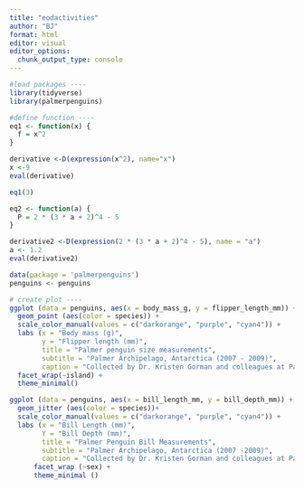 ```yaml
---
title: "eodactivities"
author: "BJ"
format: html
editor: visual
editor_options: 
  chunk_output_type: console
---
```



```r
#load packages ----
library(tidyverse)
library(palmerpenguins)

#define function ----
eq1 <- function(x) {
  f = x^2
}

derivative <-D(expression(x^2), name="x")
x <-9
eval(derivative)

eq1(3)

eq2 <- function(a) {
  P = 2 * (3 * a + 2)^4 - 5
}

derivative2 <-D(expression(2 * (3 * a + 2)^4 - 5), name = "a")
a <- 1.2
eval(derivative2)

```

```r
data(package = 'palmerpenguins')
penguins <- penguins

# create plot ----
ggplot (data = penguins, aes(x = body_mass_g, y = flipper_length_mm)) +
  geom_point (aes(color = species)) +
  scale_color_manual(values = c("darkorange", "purple", "cyan4")) +
  labs (x = "Body mass (g)",
        y = "Flipper length (mm)",
        title = "Palmer penguin size measurements",
        subtitle = "Palmer Archipelago, Antarctica (2007 - 2009)",
        caption = "Collected by Dr. Kristen Gorman and colleagues at Palmer Station LTER") +
  facet_wrap(~island) +
  theme_minimal()
```

```r
ggplot (data = penguins, aes(x = bill_length_mm, y = bill_depth_mm)) +
  geom_jitter (aes(color = species))+
  scale_color_manual(values = c("darkorange", "purple", "cyan4")) +
  labs (x = "Bill Length (mm)",
        Y = "Bill Depth (mm)",
        title = "Palmer Penguin Bill Measurements",
        subtitle = "Palmer Archipelago, Antarctica (2007 -2009)",
        caption = "Collected by Dr. Kristen Gorman and colleagues at Palmer Station LTER") +
      facet_wrap (~sex) +
      theme_minimal ()
        
```



